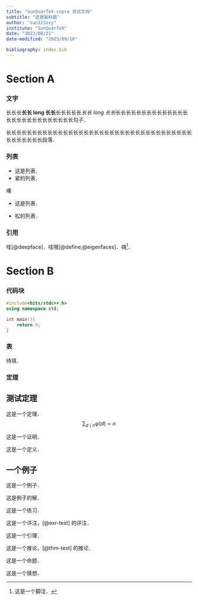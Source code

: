 ```yaml
---
title: "SunQuarTeX-cnpre 测试文档"
subtitle: "这是副标题"
author: "sun123zxy"
institute: "SunQuarTeX"
date: "2023/08/21"
date-modified: "2023/09/10"

bibliography: index.bib
---
```


# Section A

### 文字

长长长**长长 long 长长**长长长长长*长长 long 长长*长长长长长长长长长长长长长长长长长长长长长长长长长长长句子．

长长长长长长长长长长长长长长长长长长长长长长长长长长长长长长长长长长长长长长长长长长长段落．

### 列表

- 这是列表．
- 紧的列表．

噢

- 这是列表．

- 松的列表．

### 引用

哇[@deepface]．哇哦[@define;@eigenfaces]．嗨^[这是一个脚注．]．

# Section B

### 代码块

```c++
#include<bits/stdc++.h>
using namespace std;

int main(){
    return 0;
}
```

### 表

待填．

### 定理 {.allowframebreaks}

:::{#thm-test}

## 测试定理

这是一个定理．
$$
\sum_{d \mid n} \varphi(d) = n
$$
:::

:::{.proof}

这是一个证明．
:::

:::{#def-test}

这是一个定义．
:::

:::{#exm-test}

## 一个例子

这是一个例子．
:::

:::{.solution}
这是例子的解．
:::

:::{#exr-test}

这是一个练习．
:::

:::{.remark}
这是一个评注，[@exr-test] 的评注．
:::

:::{#lem-test}

这是一个引理．
:::

:::{#cor-test}

这是一个推论，[@thm-test] 的推论．
:::

:::{#prp-test}

这是一个命题．
:::

:::{#cnj-test}

这是一个猜想．
:::
